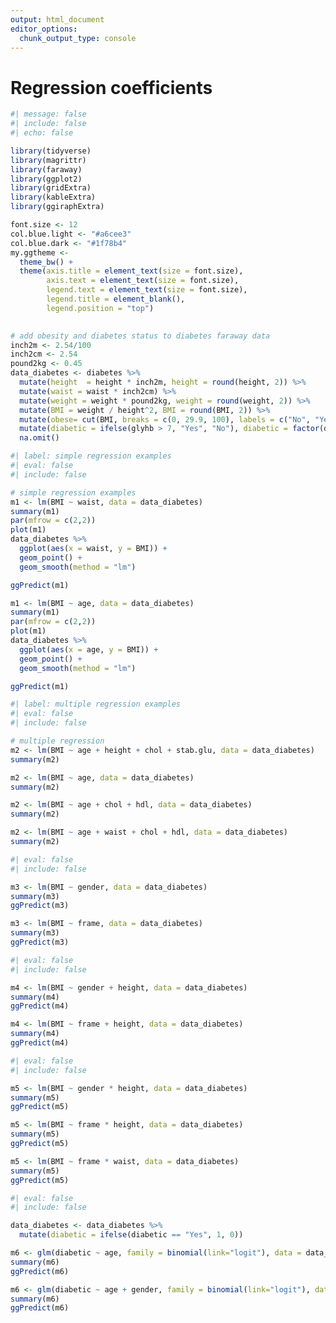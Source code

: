 ```yaml
---
output: html_document
editor_options: 
  chunk_output_type: console
---
```

# Regression coefficients


```r
#| message: false
#| include: false
#| echo: false

library(tidyverse)
library(magrittr)
library(faraway)
library(ggplot2)  
library(gridExtra)
library(kableExtra)
library(ggiraphExtra)

font.size <- 12
col.blue.light <- "#a6cee3"
col.blue.dark <- "#1f78b4"
my.ggtheme <- 
  theme_bw() + 
  theme(axis.title = element_text(size = font.size), 
        axis.text = element_text(size = font.size), 
        legend.text = element_text(size = font.size), 
        legend.title = element_blank(), 
        legend.position = "top")
      

# add obesity and diabetes status to diabetes faraway data
inch2m <- 2.54/100
inch2cm <- 2.54
pound2kg <- 0.45
data_diabetes <- diabetes %>%
  mutate(height  = height * inch2m, height = round(height, 2)) %>% 
  mutate(waist = waist * inch2cm) %>%  
  mutate(weight = weight * pound2kg, weight = round(weight, 2)) %>%
  mutate(BMI = weight / height^2, BMI = round(BMI, 2)) %>% 
  mutate(obese= cut(BMI, breaks = c(0, 29.9, 100), labels = c("No", "Yes"))) %>% 
  mutate(diabetic = ifelse(glyhb > 7, "Yes", "No"), diabetic = factor(diabetic, levels = c("No", "Yes"))) %>%
  na.omit()

```

<!-- Simple regression -->
```r
#| label: simple regression examples
#| eval: false
#| include: false

# simple regression examples
m1 <- lm(BMI ~ waist, data = data_diabetes)
summary(m1)
par(mfrow = c(2,2))
plot(m1)
data_diabetes %>%
  ggplot(aes(x = waist, y = BMI)) + 
  geom_point() + 
  geom_smooth(method = "lm")

ggPredict(m1)

m1 <- lm(BMI ~ age, data = data_diabetes)
summary(m1)
par(mfrow = c(2,2))
plot(m1)
data_diabetes %>%
  ggplot(aes(x = age, y = BMI)) + 
  geom_point() + 
  geom_smooth(method = "lm")

ggPredict(m1)

```

<!-- Multiple regression -->
```r
#| label: multiple regression examples
#| eval: false
#| include: false

# multiple regression
m2 <- lm(BMI ~ age + height + chol + stab.glu, data = data_diabetes)
summary(m2)

m2 <- lm(BMI ~ age, data = data_diabetes)
summary(m2)

m2 <- lm(BMI ~ age + chol + hdl, data = data_diabetes)
summary(m2)

m2 <- lm(BMI ~ age + waist + chol + hdl, data = data_diabetes)
summary(m2)
```

<!-- Category -->
```r
#| eval: false
#| include: false

m3 <- lm(BMI ~ gender, data = data_diabetes)
summary(m3)
ggPredict(m3)

m3 <- lm(BMI ~ frame, data = data_diabetes)
summary(m3)
ggPredict(m3)
```

<!-- Category + numerical -->
```r
#| eval: false
#| include: false

m4 <- lm(BMI ~ gender + height, data = data_diabetes)
summary(m4)
ggPredict(m4)

m4 <- lm(BMI ~ frame + height, data = data_diabetes)
summary(m4)
ggPredict(m4)

```

<!-- Category + numerical: interactions -->
```r
#| eval: false
#| include: false

m5 <- lm(BMI ~ gender * height, data = data_diabetes)
summary(m5)
ggPredict(m5)

m5 <- lm(BMI ~ frame * height, data = data_diabetes)
summary(m5)
ggPredict(m5)

m5 <- lm(BMI ~ frame * waist, data = data_diabetes)
summary(m5)
ggPredict(m5)
```

<!-- Logistic regression -->
```r
#| eval: false
#| include: false

data_diabetes <- data_diabetes %>%
  mutate(diabetic = ifelse(diabetic == "Yes", 1, 0))

m6 <- glm(diabetic ~ age, family = binomial(link="logit"), data = data_diabetes)
summary(m6)
ggPredict(m6)

m6 <- glm(diabetic ~ age + gender, family = binomial(link="logit"), data = data_diabetes)
summary(m6)
ggPredict(m6)

```
